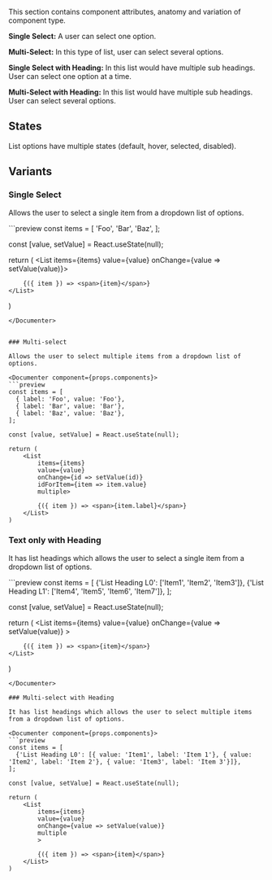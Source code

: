 
This section contains component attributes, anatomy and variation of component type.

<ImagePreview background={true}>
    <Layout type="row" distribution="spaceBetween" alignment="middle">
        <List1 />
    </Layout>
</ImagePreview>

**Single Select:** A user can select one option.

**Multi-Select:** In this type of list, user can select several options.

**Single Select with Heading:** In this list would have multiple sub headings. User can select one option at a time.

**Multi-Select with Heading:** In this list would have multiple sub headings. User can select several options.

## States
List options have multiple states (default, hover, selected, disabled).

<ImagePreview background={true}>
    <Layout type="row" distribution="spaceBetween" alignment="middle">
        <States />
    </Layout>
</ImagePreview>

## Variants


### Single Select

Allows the user to select a single item from a dropdown list of options.

<Documenter component={props.components}>
```preview
const items = [
  'Foo',
  'Bar',
  'Baz',
];

const [value, setValue] = React.useState(null);

return (
    <List
        items={items}
        value={value}
        onChange={value => setValue(value)}>

        {({ item }) => <span>{item}</span>}
    </List>
)
```
</Documenter>


### Multi-select

Allows the user to select multiple items from a dropdown list of options.

<Documenter component={props.components}>
```preview
const items = [
  { label: 'Foo', value: 'Foo'},
  { label: 'Bar', value: 'Bar'},
  { label: 'Baz', value: 'Baz'},
];

const [value, setValue] = React.useState(null);

return (
    <List
        items={items}
        value={value}
        onChange={id => setValue(id)}
        idForItem={item => item.value}
        multiple>
        
        {({ item }) => <span>{item.label}</span>}
    </List>
)
```
</Documenter>

### Text only with Heading

It has list headings which allows the user to select a single item from a dropdown list of options.

<Documenter component={props.components}>
```preview
const items = [
  {'List Heading L0': ['Item1', 'Item2', 'Item3']},
  {'List Heading L1': ['Item4', 'Item5', 'Item6', 'Item7']},
];

const [value, setValue] = React.useState(null);

return (
    <List
        items={items}
        value={value}
        onChange={value => setValue(value)}
        >

        {({ item }) => <span>{item}</span>}
    </List>
)
```
</Documenter>

### Multi-select with Heading

It has list headings which allows the user to select multiple items from a dropdown list of options.

<Documenter component={props.components}>
```preview
const items = [
  {'List Heading L0': [{ value: 'Item1', label: 'Item 1'}, { value: 'Item2', label: 'Item 2'}, { value: 'Item3', label: 'Item 3'}]},
];

const [value, setValue] = React.useState(null);

return (
    <List
        items={items}
        value={value}
        onChange={value => setValue(value)}
        multiple
        >

        {({ item }) => <span>{item}</span>}
    </List>
)
```
</Documenter>
